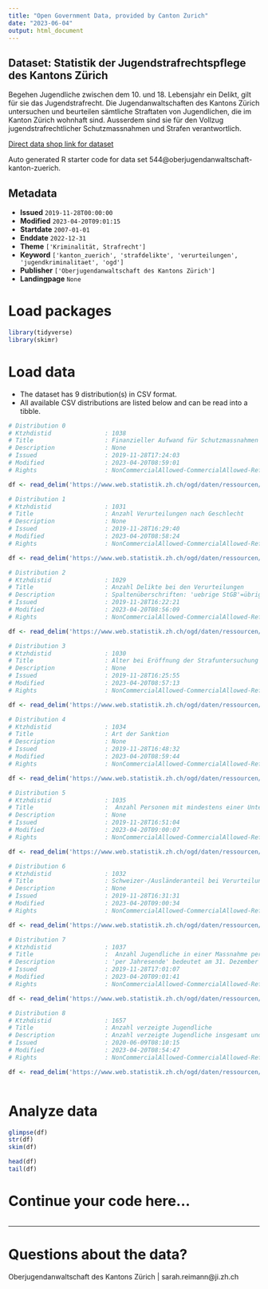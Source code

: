 ```yaml
---
title: "Open Government Data, provided by Canton Zurich"
date: "2023-06-04"
output: html_document
---
```


## Dataset: Statistik der Jugendstrafrechtspflege des Kantons Zürich

Begehen Jugendliche zwischen dem 10. und 18. Lebensjahr ein Delikt, gilt für sie das Jugendstrafrecht. Die Jugendanwaltschaften des Kantons Zürich untersuchen und beurteilen sämtliche Straftaten von Jugendlichen, die im Kanton Zürich wohnhaft sind. Ausserdem sind sie für den Vollzug jugendstrafrechtlicher Schutzmassnahmen und Strafen verantwortlich.

[Direct data shop link for dataset](https://www.zh.ch/de/politik-staat/opendata.html#/datasets/544@oberjugendanwaltschaft-kanton-zuerich)

Auto generated R starter code for data set 544@oberjugendanwaltschaft-kanton-zuerich.

## Metadata

- **Issued** `2019-11-28T00:00:00`
- **Modified** `2023-04-20T09:01:15`
- **Startdate** `2007-01-01`
- **Enddate** `2022-12-31`
- **Theme** `['Kriminalität, Strafrecht']`
- **Keyword** `['kanton_zuerich', 'strafdelikte', 'verurteilungen', 'jugendkriminalitaet', 'ogd']`
- **Publisher** `['Oberjugendanwaltschaft des Kantons Zürich']`
- **Landingpage** `None`


# Load packages

```r

library(tidyverse)
library(skimr)

```

# Load data

-   The dataset has 9 distribution(s) in CSV format.
-   All available CSV distributions are listed below and can be read into a tibble.

```r

# Distribution 0
# Ktzhdistid               : 1038
# Title                    : Finanzieller Aufwand für Schutzmassnahmen
# Description              : None
# Issued                   : 2019-11-28T17:24:03
# Modified                 : 2023-04-20T08:59:01
# Rights                   : NonCommercialAllowed-CommercialAllowed-ReferenceRequired

df <- read_delim('https://www.web.statistik.zh.ch/ogd/daten/ressourcen/KTZH_00000544_00001038.csv')

# Distribution 1
# Ktzhdistid               : 1031
# Title                    : Anzahl Verurteilungen nach Geschlecht
# Description              : None
# Issued                   : 2019-11-28T16:29:40
# Modified                 : 2023-04-20T08:58:24
# Rights                   : NonCommercialAllowed-CommercialAllowed-ReferenceRequired

df <- read_delim('https://www.web.statistik.zh.ch/ogd/daten/ressourcen/KTZH_00000544_00001031.csv')

# Distribution 2
# Ktzhdistid               : 1029
# Title                    : Anzahl Delikte bei den Verurteilungen 
# Description              : Spaltenüberschriften: 'uebrige StGB'=übrige Delikte gemäss Schweizerischem Strafgesetzbuch; 'SVG'=Strassenverkehrsgesetz; 'BetmG'=Betäubungsmittelgesetz
# Issued                   : 2019-11-28T16:22:21
# Modified                 : 2023-04-20T08:56:09
# Rights                   : NonCommercialAllowed-CommercialAllowed-ReferenceRequired

df <- read_delim('https://www.web.statistik.zh.ch/ogd/daten/ressourcen/KTZH_00000544_00001029.csv')

# Distribution 3
# Ktzhdistid               : 1030
# Title                    : Alter bei Eröffnung der Strafuntersuchung
# Description              : None
# Issued                   : 2019-11-28T16:25:55
# Modified                 : 2023-04-20T08:57:13
# Rights                   : NonCommercialAllowed-CommercialAllowed-ReferenceRequired

df <- read_delim('https://www.web.statistik.zh.ch/ogd/daten/ressourcen/KTZH_00000544_00001030.csv')

# Distribution 4
# Ktzhdistid               : 1034
# Title                    : Art der Sanktion 
# Description              : None
# Issued                   : 2019-11-28T16:48:32
# Modified                 : 2023-04-20T08:59:44
# Rights                   : NonCommercialAllowed-CommercialAllowed-ReferenceRequired

df <- read_delim('https://www.web.statistik.zh.ch/ogd/daten/ressourcen/KTZH_00000544_00001034.csv')

# Distribution 5
# Ktzhdistid               : 1035
# Title                    :  Anzahl Personen mit mindestens einer Untersuchungshaft 
# Description              : None
# Issued                   : 2019-11-28T16:51:04
# Modified                 : 2023-04-20T09:00:07
# Rights                   : NonCommercialAllowed-CommercialAllowed-ReferenceRequired

df <- read_delim('https://www.web.statistik.zh.ch/ogd/daten/ressourcen/KTZH_00000544_00001035.csv')

# Distribution 6
# Ktzhdistid               : 1032
# Title                    : Schweizer-/Ausländeranteil bei Verurteilungen
# Description              : None
# Issued                   : 2019-11-28T16:31:31
# Modified                 : 2023-04-20T09:00:34
# Rights                   : NonCommercialAllowed-CommercialAllowed-ReferenceRequired

df <- read_delim('https://www.web.statistik.zh.ch/ogd/daten/ressourcen/KTZH_00000544_00001032.csv')

# Distribution 7
# Ktzhdistid               : 1037
# Title                    :  Anzahl Jugendliche in einer Massnahme per Jahresende 
# Description              : 'per Jahresende' bedeutet am 31. Dezember des entsprechenden Jahres
# Issued                   : 2019-11-28T17:01:07
# Modified                 : 2023-04-20T09:01:41
# Rights                   : NonCommercialAllowed-CommercialAllowed-ReferenceRequired

df <- read_delim('https://www.web.statistik.zh.ch/ogd/daten/ressourcen/KTZH_00000544_00001037.csv')

# Distribution 8
# Ktzhdistid               : 1657
# Title                    : Anzahl verzeigte Jugendliche
# Description              : Anzahl verzeigte Jugendliche insgesamt und wegen Gewaltdelikten seit 2008.
# Issued                   : 2020-06-09T08:10:15
# Modified                 : 2023-04-20T08:54:47
# Rights                   : NonCommercialAllowed-CommercialAllowed-ReferenceRequired

df <- read_delim('https://www.web.statistik.zh.ch/ogd/daten/ressourcen/KTZH_00000544_00001657.csv')



```

# Analyze data

```r

glimpse(df)
str(df)
skim(df)

head(df)
tail(df)

```

# Continue your code here...

```r

```

------------------------------------------------------------------------

# Questions about the data?

Oberjugendanwaltschaft des Kantons Zürich | sarah.reimann@ji.zh.ch
